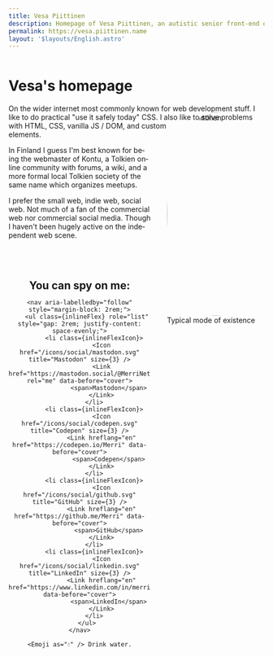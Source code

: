 ```yaml
---
title: Vesa Piittinen
description: Homepage of Vesa Piittinen, an autistic senior front-end of the front-end developer.
permalink: https://vesa.piittinen.name
layout: '$layouts/English.astro'
---
```



<div lang="en" style="contain: layout;">

# Vesa's homepage

<figure style="float: right; margin: 1rem; max-width: 12rem; shape-outside: circle(50%); transform: translateX(1rem);">
	<img
		alt="Vesa Piittinen"
		src="/assets/naama.jpg"
		width="400"
		height="400"
		style="border-radius: 50%; box-shadow: 0 0 0 0.5rem var(--shadow-bg); height: auto; vertical-align: middle;"
	/>
	<figcaption>Typical mode of existence</figcaption>
</figure>

On the wider internet most commonly known for web development stuff. I like to do practical "use it safely today" CSS. I
also like to solve problems with HTML, CSS, vanilla JS / DOM, and custom elements.

In Finland I guess I'm best known for being the webmaster of Kontu, a Tolkien online community with forums, a wiki, and
a more formal local Tolkien society of the same name which organizes meetups.

I prefer the small web, indie web, social web. Not much of a fan of the commercial web nor commercial social media.
Though I haven't been hugely active on the independent web scene.

<div style="display: grid; text-align: center;">
    <h2 data-text="heading5" id="follow" style="margin-block: 4rem 0">
        You can spy on me:
    </h2>

    <nav aria-labelledby="follow" style="margin-block: 2rem;">
        <ul class={inlineFlex} role="list" style="gap: 2rem; justify-content: space-evenly;">
            <li class={inlineFlexIcon}>
                <Icon href="/icons/social/mastodon.svg" title="Mastodon" size={3} />
                <Link href="https://mastodon.social/@MerriNet" rel="me" data-before="cover">
                    <span>Mastodon</span>
                </Link>
            </li>
            <li class={inlineFlexIcon}>
                <Icon href="/icons/social/codepen.svg" title="Codepen" size={3} />
                <Link hreflang="en" href="https://codepen.io/Merri" data-before="cover">
                    <span>Codepen</span>
                </Link>
            </li>
            <li class={inlineFlexIcon}>
                <Icon href="/icons/social/github.svg" title="GitHub" size={3} />
                <Link hreflang="en" href="https://github.me/Merri" data-before="cover">
                    <span>GitHub</span>
                </Link>
            </li>
            <li class={inlineFlexIcon}>
                <Icon href="/icons/social/linkedin.svg" title="LinkedIn" size={3} />
                <Link hreflang="en" href="https://www.linkedin.com/in/merri" data-before="cover">
                    <span>LinkedIn</span>
                </Link>
            </li>
        </ul>
    </nav>

    <Emoji as="💧" /> Drink water.

</div>

</div>
